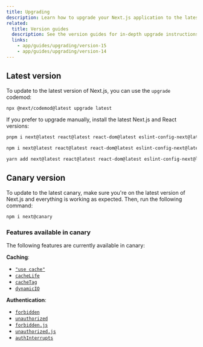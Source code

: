 ```yaml
---
title: Upgrading
description: Learn how to upgrade your Next.js application to the latest version or canary.
related:
  title: Version guides
  description: See the version guides for in-depth upgrade instructions.
  links:
    - app/guides/upgrading/version-15
    - app/guides/upgrading/version-14
---
```


## Latest version

To update to the latest version of Next.js, you can use the `upgrade` codemod:

```bash filename="Terminal"
npx @next/codemod@latest upgrade latest
```

If you prefer to upgrade manually, install the latest Next.js and React versions:

```bash package="pnpm"
pnpm i next@latest react@latest react-dom@latest eslint-config-next@latest
```

```bash package="npm"
npm i next@latest react@latest react-dom@latest eslint-config-next@latest
```

```bash package="yarn"
yarn add next@latest react@latest react-dom@latest eslint-config-next@latest
```

## Canary version

To update to the latest canary, make sure you're on the latest version of Next.js and everything is working as expected. Then, run the following command:

```bash filename="Terminal"
npm i next@canary
```

### Features available in canary

The following features are currently available in canary:

**Caching**:

- [`"use cache"`](/docs/app/api-reference/directives/use-cache)
- [`cacheLife`](/docs/app/api-reference/functions/cacheLife)
- [`cacheTag`](/docs/app/api-reference/functions/cacheTag)
- [`dynamicIO`](/docs/app/api-reference/config/next-config-js/dynamicIO)

**Authentication**:

- [`forbidden`](/docs/app/api-reference/functions/forbidden)
- [`unauthorized`](/docs/app/api-reference/functions/unauthorized)
- [`forbidden.js`](/docs/app/api-reference/file-conventions/forbidden)
- [`unauthorized.js`](/docs/app/api-reference/file-conventions/unauthorized)
- [`authInterrupts`](/docs/app/api-reference/config/next-config-js/authInterrupts)
